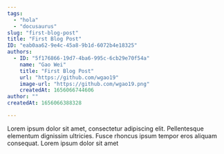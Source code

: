 ```yaml
---
tags:
  - "hola"
  - "docusaurus"
slug: "first-blog-post"
title: "First Blog Post"
ID: "eab0aa62-9e4c-45a8-9b1d-6072b4e18325"
authors:
  - ID: "5f176866-19d7-4ba6-995c-6cb29e70f54a"
    name: "Gao Wei"
    title: "First Blog Post"
    url: "https://github.com/wgao19"
    image-url: "https://github.com/wgao19.png"
    createdAt: 1656066744606
author: ""
createdAt: 1656066388328

---
```

Lorem ipsum dolor sit amet, consectetur adipiscing elit. Pellentesque elementum dignissim ultricies. Fusce rhoncus ipsum tempor eros aliquam consequat. Lorem ipsum dolor sit amet
